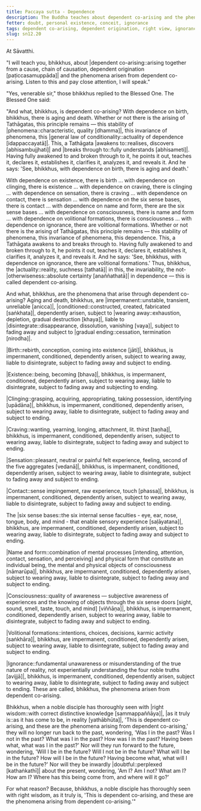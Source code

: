 ```yaml
---
title: Paccaya sutta - Dependence
description: The Buddha teaches about dependent co-arising and the phenomena arisen from dependent co-arising. A noble disciple who has thoroughly seen this with right wisdom will no longer be doubtful about who they were in the past, who they will be in the future, or who they are in the present.
fetter: doubt, personal existence, conceit, ignorance
tags: dependent co-arising, dependent origination, right view, ignorance, doubt, personal existence, conceit, aging and death, birth, existence, clinging, craving, sensation, contact, six sense bases, name and form, consciousness, volitional formations, ignorance, specific conditionality, tathāgata, sn, sn12-21, sn12
slug: sn12.20
---
```


At Sāvatthi.

"I will teach you, bhikkhus, about |dependent co-arising::arising together from a cause, chain of causation, dependent origination [paṭiccasamuppāda]| and the phenomena arisen from dependent co-arising. Listen to this and pay close attention, I will speak."

"Yes, venerable sir," those bhikkhus replied to the Blessed One. The Blessed One said:

"And what, bhikkhus, is dependent co-arising? With dependence on birth, bhikkhus, there is aging and death. Whether or not there is the arising of Tathāgatas, this principle remains — this stability of |phenomena::characteristic, quality [dhamma]|, this invariance of phenomena, this |general law of conditionality::actuality of dependence [idappaccayatā]|. This, a Tathāgata |awakens to::realises, discovers [abhisambujjhati]| and |breaks through to::fully understands [abhisameti]|. Having fully awakened to and broken through to it, he points it out, teaches it, declares it, establishes it, clarifies it, analyzes it, and reveals it. And he says: 'See, bhikkhus, with dependence on birth, there is aging and death.'

With dependence on existence, there is birth ... with dependence on clinging, there is existence ... with dependence on craving, there is clinging ... with dependence on sensation, there is craving ... with dependence on contact, there is sensation ... with dependence on the six sense bases, there is contact ... with dependence on name and form, there are the six sense bases ... with dependence on consciousness, there is name and form ... with dependence on volitional formations, there is consciousness ... with dependence on ignorance, there are volitional formations. Whether or not there is the arising of Tathāgatas, this principle remains — this stability of phenomena, this invariance of phenomena, this dependence. This, a Tathāgata awakens to and breaks through to. Having fully awakened to and broken through to it, he points it out, teaches it, declares it, establishes it, clarifies it, analyzes it, and reveals it. And he says: 'See, bhikkhus, with dependence on ignorance, there are volitional formations.' Thus, bhikkhus, the |actuality::reality, suchness [tathatā]| in this, the invariability, the not-|otherwiseness::absolute certainty [anaññathatā]| in dependence — this is called dependent co-arising.

And what, bhikkhus, are the phenomena that arise through dependent co-arising? Aging and death, bhikkhus, are |impermanent::unstable, transient, unreliable [anicca]|, |conditioned::constructed, created, fabricated [saṅkhata]|, dependently arisen, subject to |wearing away::exhaustion, depletion, gradual destruction [khaya]|, liable to |disintegrate::disappearance, dissolution, vanishing [vaya]|, subject to fading away and subject to |gradual ending::cessation, termination [nirodha]|.

|Birth::rebirth, conception, coming into existence [jāti]|, bhikkhus, is impermanent, conditioned, dependently arisen, subject to wearing away, liable to disintegrate, subject to fading away and subject to ending.

|Existence::being, becoming [bhava]|, bhikkhus, is impermanent, conditioned, dependently arisen, subject to wearing away, liable to disintegrate, subject to fading away and subjecting to ending.

|Clinging::grasping, acquiring, appropriating, taking possession, identifying [upādāna]|, bhikkhus, is impermanent, conditioned, dependently arisen, subject to wearing away, liable to disintegrate, subject to fading away and subject to ending.

|Craving::wanting, yearning, longing, attachment, lit. thirst [taṇha]|, bhikkhus, is impermanent, conditioned, dependently arisen, subject to wearing away, liable to disintegrate, subject to fading away and subject to ending.

|Sensation::pleasant, neutral or painful felt experience, feeling, second of the five aggregates [vedanā]|, bhikkhus, is impermanent, conditioned, dependently arisen, subject to wearing away, liable to disintegrate, subject to fading away and subject to ending.

|Contact::sense impingement, raw experience, touch [phassa]|, bhikkhus, is impermanent, conditioned, dependently arisen, subject to wearing away, liable to disintegrate, subject to fading away and subject to ending.

The |six sense bases::the six internal sense faculties - eye, ear, nose, tongue, body, and mind - that enable sensory experience [saḷāyatana]|, bhikkhus, are impermanent, conditioned, dependently arisen, subject to wearing away, liable to disintegrate, subject to fading away and subject to ending.

|Name and form::combination of mental processes [intending, attention, contact, sensation, and perceiving] and physical form that constitute an individual being, the mental and physical objects of consciousness [nāmarūpa]|, bhikkhus, are impermanent, conditioned, dependently arisen, subject to wearing away, liable to disintegrate, subject to fading away and subject to ending.

|Consciousness::quality of awareness — subjective awareness of experiences and the knowing of objects through the six sense doors [sight, sound, smell, taste, touch, and mind] [viññāṇa]|, bhikkhus, is impermanent, conditioned, dependently arisen, subject to wearing away, liable to disintegrate, subject to fading away and subject to ending.

|Volitional formations::intentions, choices, decisions, karmic activity [saṅkhāra]|, bhikkhus, are impermanent, conditioned, dependently arisen, subject to wearing away, liable to disintegrate, subject to fading away and subject to ending.

|Ignorance::fundamental unawareness or misunderstanding of the true nature of reality, not experientially understanding the four noble truths [avijjā]|, bhikkhus, is impermanent, conditioned, dependently arisen, subject to wearing away, liable to disintegrate, subject to fading away and subject to ending. These are called, bhikkhus, the phenomena arisen from dependent co-arising.

Bhikkhus, when a noble disciple has thoroughly seen with |right wisdom::with correct distinctive knowledge [sammappaññāya]|, |as it truly is::as it has come to be, in reality [yathābhūta]|, 'This is dependent co-arising, and these are the phenomena arising from dependent co-arising,' they will no longer run back to the past, wondering, 'Was I in the past? Was I not in the past? What was I in the past? How was I in the past? Having been what, what was I in the past?' Nor will they run forward to the future, wondering, 'Will I be in the future? Will I not be in the future? What will I be in the future? How will I be in the future? Having become what, what will I be in the future?' Nor will they be inwardly |doubtful::perplexed [kathaṅkathī]| about the present, wondering, 'Am I? Am I not? What am I? How am I? Where has this being come from, and where will it go?'

For what reason? Because, bhikkhus, a noble disciple has thoroughly seen with right wisdom, as it truly is, 'This is dependent co-arising, and these are the phenomena arising from dependent co-arising.'"